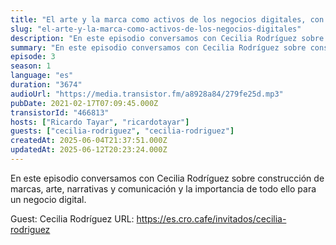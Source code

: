 ```yaml
---
title: "El arte y la marca como activos de los negocios digitales, con Cecilia Rodríguez"
slug: "el-arte-y-la-marca-como-activos-de-los-negocios-digitales"
description: "En este episodio conversamos con Cecilia Rodríguez sobre construcción de marcas, arte, narrativas y comunicación y la importancia de todo ello para un negocio digital.\n\n\n\n\nGuest: Cecilia Rodríguez\nURL: https://es.cro.cafe/invitados/cecilia-rodriguez\n"
summary: "En este episodio conversamos con Cecilia Rodríguez sobre construcción de marcas, arte, narrativas y comunicación y la importancia de todo ello para un negocio digital."
episode: 3
season: 1
language: "es"
duration: "3674"
audioUrl: "https://media.transistor.fm/a8928a84/279fe25d.mp3"
pubDate: 2021-02-17T07:09:45.000Z
transistorId: "466813"
hosts: ["Ricardo Tayar", "ricardotayar"]
guests: ["cecilia-rodriguez", "cecilia-rodriguez"]
createdAt: 2025-06-04T21:37:51.000Z
updatedAt: 2025-06-12T20:23:24.000Z
---
```


En este episodio conversamos con Cecilia Rodríguez sobre construcción de marcas, arte, narrativas y comunicación y la importancia de todo ello para un negocio digital.




Guest: Cecilia Rodríguez
URL: https://es.cro.cafe/invitados/cecilia-rodriguez

